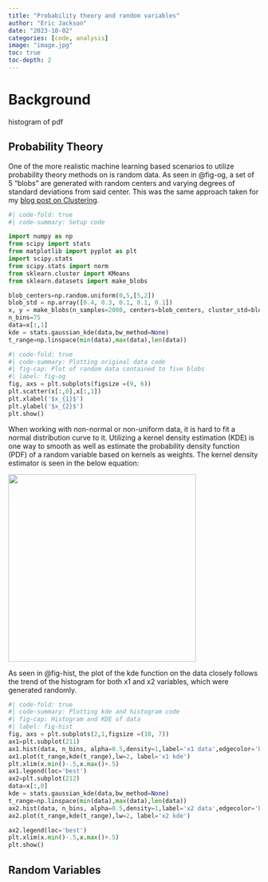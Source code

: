```yaml
---
title: "Probability theory and random variables"
author: "Eric Jackson"
date: "2023-10-02"
categories: [code, analysis]
image: "image.jpg"
toc: true
toc-depth: 2
---
```


# Background

histogram of pdf

## Probability Theory

One of the more realistic machine learning based scenarios to utilize probability theory methods on is random data. As seen in @fig-og, a set of 5 "blobs" are generated with random centers and varying degrees of standard deviations from said center. This was the same approach taken for my [blog post on Clustering](https://ericj96.github.io/posts/Clustering/).

```python
#| code-fold: true
#| code-summary: Setup code

import numpy as np
from scipy import stats
from matplotlib import pyplot as plt
import scipy.stats
from scipy.stats import norm
from sklearn.cluster import KMeans
from sklearn.datasets import make_blobs
```

```python
blob_centers=np.random.uniform(0,5,[5,2])
blob_std = np.array([0.4, 0.3, 0.1, 0.1, 0.1])
x, y = make_blobs(n_samples=2000, centers=blob_centers, cluster_std=blob_std,random_state=7)
n_bins=75
data=x[:,1]
kde = stats.gaussian_kde(data,bw_method=None)
t_range=np.linspace(min(data),max(data),len(data))
```

```python
#| code-fold: true
#| code-summary: Plotting original data code 
#| fig-cap: Plot of random data contained to five blobs
#| label: fig-og
fig, axs = plt.subplots(figsize =(9, 6))
plt.scatter(x[:,0],x[:,1])
plt.xlabel('$x_{1}$')
plt.ylabel('$x_{2}$')
plt.show()
```

When working with non-normal or non-uniform data, it is hard to fit a normal distribution curve to it. Utilizing a kernel density estimation (KDE) is one way to smooth as well as estimate the probability density function (PDF) of a random variable based on kernels as weights. The kernel density estimator is seen in the below equation:

![](Capture.JPG){width="376"}

As seen in @fig-hist, the plot of the kde function on the data closely follows the trend of the histogram for both x1 and x2 variables, which were generated randomly.

```python
#| code-fold: true
#| code-summary: Plotting kde and histogram code 
#| fig-cap: Histogram and KDE of data
#| label: fig-hist
fig, axs = plt.subplots(2,1,figsize =(10, 7))
ax1=plt.subplot(211)
ax1.hist(data, n_bins, alpha=0.5,density=1,label='x1 data',edgecolor='black');
ax1.plot(t_range,kde(t_range),lw=2, label='x1 kde')
plt.xlim(x.min()-.5,x.max()+.5)
ax1.legend(loc='best')
ax2=plt.subplot(212)
data=x[:,0]
kde = stats.gaussian_kde(data,bw_method=None)
t_range=np.linspace(min(data),max(data),len(data))
ax2.hist(data, n_bins, alpha=0.5,density=1,label='x2 data',edgecolor='black');
ax2.plot(t_range,kde(t_range),lw=2, label='x2 kde')

ax2.legend(loc='best')
plt.xlim(x.min()-.5,x.max()+.5)
plt.show()
```

## Random Variables
